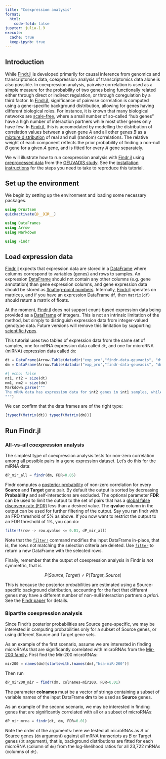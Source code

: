 ```yaml
---
title: "Coexpression analysis"
format:
  html:
    code-fold: false
jupyter: julia-1.9
execute: 
  cache: true
  keep-ipynb: true
---
```

## Introduction

While [Findr.jl][1] is developed primarily for causal inference from genomics and transcriptomics data, coexpression analysis of transcriptomics data alone is also possible. In coexpression analysis, pairwise correlation is used as a simple measure for the probability of two genes being functionally related either through direct or indirect regulation, or through coregulation by a third factor. In [Findr.jl][1], significance of pairwise correlation is computed using a gene-specific background distribution, allowing for genes having different biological roles. For instance, it is known that many biological networks are [scale-free](https://en.wikipedia.org/wiki/Scale-free_network), where a small number of so-called "hub genes" have a high number of interaction partners while most other genes only have few. In [Findr.jl][1], this is accomodated by modelling the distribution of correlation values between a given gene $A$ and all other genes $B$ as a [mixture distribution](https://en.wikipedia.org/wiki/Mixture_distribution) of real and null (random) correlations. The relative weight of each component reflects the prior probability of finding a non-null $B$ gene for a given $A$ gene, and is fitted for every $A$ gene separately.

We will illustrate how to run coexpression analysis with [Findr.jl][1] using [preprocessed data][2] from the [GEUVADIS study][3]. See the [installation instructions](installation.qmd) for the steps you need to take to reproduce this tutorial.

## Set up the environment

We begin by setting up the environment and loading some necessary packages.

```julia
using DrWatson
quickactivate(@__DIR__)

using DataFrames
using Arrow
using Markdown

using Findr
```

## Load expression data

[Findr.jl][1] expects that expression data are stored in a [DataFrame][4] where columns correspond to variables (genes) and rows to samples. An expression [DataFrame][4] should not contain any other columns (e.g. gene annotation) than gene expression columns, and gene expression data should be stored as [floating-point numbers](https://docs.julialang.org/en/v1/manual/integers-and-floating-point-numbers/). Internally, [Findr.jl][1] operates on matrices, and if you have an expression [DataFrame][4] `df`, then `Matrix(df)` should return a matrix of floats.

At the moment, [Findr.jl][1] does not support count-based expression data being provided as a [DataFrame][4] of integers. This is not an intrinsic limitation of the method, but simply to distinguish expression data from integer-valued genotype data. Future versions will remove this limitation by supporting [scientific types](https://juliaai.github.io/ScientificTypes.jl/dev/).

This tutorial uses two tables of expression data from the same set of samples, one for mRNA expression data called `dt`, and one for microRNA (miRNA) expression data called `dm`:

```julia
dt = DataFrame(Arrow.Table(datadir("exp_pro","findr-data-geuvadis", "dt.arrow")));
dm = DataFrame(Arrow.Table(datadir("exp_pro","findr-data-geuvadis", "dm.arrow")));
```

```julia
#| echo: false
nt1, nt2 = size(dt)
nm1, nm2 = size(dm)
Markdown.parse("""
The mRNA data has expression data for $nt2 genes in $nt1 samples, while miRNA data is available for $nm2 miRNAs in the same $nm1 samples.
""")
```

We can confirm that the data frames are of the right type:
```julia
[typeof(Matrix(dt)) typeof(Matrix(dm))]
```

## Run Findr.jl

### All-vs-all coexpression analysis

The simplest type of coexpression analysis tests for non-zero correlation among all possible pairs in a gene expression dataset. Let's do this for the miRNA data:

```julia
dP_mir_all = findr(dm, FDR=0.05)
```

Findr computes a [posterior probability](https://tmichoel.github.io/Findr.jl/dev/posteriorprobs/) of non-zero correlation for every **Source** and **Target** gene pair. By default the output is sorted by decreasing **Probability** and self-interactions are excluded. The optional parameter **FDR** can be used to limit the output to the set of pairs that has a [global false discovery rate (FDR)](https://en.wikipedia.org/wiki/False_discovery_rate#Storey-Tibshirani_procedure) less than a desired value. The **qvalue** column in the output can be used for further filtering of the output. Say you ran findr with an FRD threshold of 5% as above. If you now want to restrict the output to an FDR threshold of 1%, you can do:

```julia
filter!(row -> row.qvalue <= 0.01, dP_mir_all)
```

Note that the [`filter!`](https://dataframes.juliadata.org/stable/lib/functions/#Base.filter!) command modifies the input DataFrame in-place, that is, the rows not matching the selection criteria are deleted. Use [`filter`](https://dataframes.juliadata.org/stable/lib/functions/#Base.filter) to return a new DataFrame with the selected rows.

Finally, remember that the output of coexpression analysis in Findr is *not* symmetric, that is

$$
P(Source, Target) \neq P(Target, Source)
$$

This is because the posterior probabilities are estimated using a Source-specific background distribution, accounting for the fact that different genes may have a different number of non-null interaction partners *a priori*. See the [Findr paper][5] for details.

### Bipartite coexpression analysis

Since Findr's posterior probabilities are Source gene-specific, we may be interested in computing probabilities only for a subset of Source genes, or using different Source and Target gene sets. 

As an example of the first scenario, assume we are interested in finding microRNAs that are significantly correlated with microRNAs from the [Mir-200 family](https://en.wikipedia.org/wiki/Mir-200). First find the Mir-200 microRNAs:

```julia
mir200 = names(dm)[startswith.(names(dm),"hsa-miR-200")]
```

Then run

```julia
dP_mir200_mir = findr(dm, colnames=mir200, FDR=0.01)
```

The parameter **colnames** must be a vector of strings containing a subset of variable names of the input DataFrame **dm** to be used as **Source** genes.

As an example of the second scenario, we may be interested in finding genes that are significantly correlated with all or a subset of microRNAs: 

```julia
dP_mir_mrna = findr(dt, dm, FDR=0.01)
```

Note the order of the arguments: here we tested all microRNAs as $A$ or Source genes (`dm` argument) against all mRNA transcripts as $B$ or Target genes (`dt` argument), that is, background distributions are fitted for each microRNA (column of `dm`) from the log-likelihood ratios for all 23,722 mRNAs (columns of `dt`).

[1]: https://github.com/tmichoel/Findr.jl
[2]: https://github.com/lingfeiwang/findr-data-geuvadis
[3]: https://doi.org/10.1038/nature12531
[4]: https://dataframes.juliadata.org/stable/
[5]: https://doi.org/10.1371/journal.pcbi.1005703